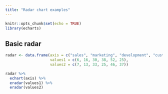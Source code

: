 ```yaml
---
title: "Radar chart examples"
---
```


```r
knitr::opts_chunk$set(echo = TRUE)
library(echarts)
```

## Basic radar

```r
radar <- data.frame(axis = c("sales", "marketing", "development", "customer support", "IT", "admin"),
                    values1 = c(6, 16, 30, 38, 52, 25),
                    values2 = c(7, 13, 33, 25, 46, 37))

radar %>% 
  echart(axis) %>% 
  eradar(values1) %>% 
  eradar(values2)
```